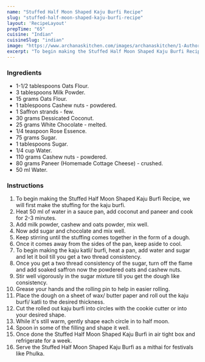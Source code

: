 ---
name: "Stuffed Half Moon Shaped Kaju Burfi Recipe"
slug: "stuffed-half-moon-shaped-kaju-burfi-recipe"
layout: 'RecipeLayout'
prepTime: "65"
cuisine: "Indian"
cuisineSlug: "indian"
image: "https://www.archanaskitchen.com/images/archanaskitchen/1-Author/Ritu_Arora/Stuffed_Half_Moon_Shaped_Kaju_Burfi-1.jpg"
excerpt: "To begin making the Stuffed Half Moon Shaped Kaju Burfi Recipe, we will first make the stuffing for the kaju burfi"
---

### Ingredients

- 1-1/2 tablespoons Oats Flour.
- 3 tablespoons Milk Powder.
- 15 grams Oats Flour.
- 1 tablespoons Cashew nuts - powdered.
- 1 Saffron strands - few.
- 30 grams Dessicated Coconut.
- 25 grams White Chocolate - melted.
- 1/4 teaspoon Rose Essence.
- 75 grams Sugar.
- 1 tablespoons Sugar.
- 1/4 cup Water.
- 110 grams Cashew nuts - powdered.
- 80 grams Paneer (Homemade Cottage Cheese) - crushed.
- 50 ml Water.

### Instructions

1. To begin making the Stuffed Half Moon Shaped Kaju Burfi Recipe, we will first make the stuffing for the kaju burfi.
1. Heat 50 ml of water in a sauce pan, add coconut and paneer and cook for 2-3 minutes.
1. Add milk powder, cashew and oats powder, mix well.
1. Now add sugar and chocolate and mix well.
1. Keep stirring until the stuffing comes together in the form of a dough.
1. Once it comes away from the sides of the pan, keep aside to cool.
1. To begin making the kaju katli/ burfi, heat a pan, add water and sugar and let it boil till you get a two thread consistency.
1. Once you get a two thread consistency of the sugar,  turn off the flame and add soaked saffron now the powdered oats and cashew nuts.
1. Stir well vigorously in the sugar mixture till you get the dough like consistency.
1. Grease your hands and the rolling pin to help in easier rolling.
1. Place the dough on a sheet of wax/ butter paper and roll out the kaju burfi/ katli to the desired thickness.
1. Cut the rolled out kaju burfi into circles with the cookie cutter or into your desired shape.
1. While it's still warm, gently shape each circle in to half moon.
1. Spoon in some of the filling and shape it well.
1. Once done the Stuffed Half Moon Shaped Kaju Burfi in air tight box and refrigerate for a week.
1. Serve the Stuffed Half Moon Shaped Kaju Burfi as a mithai for festivals like Phulka.
